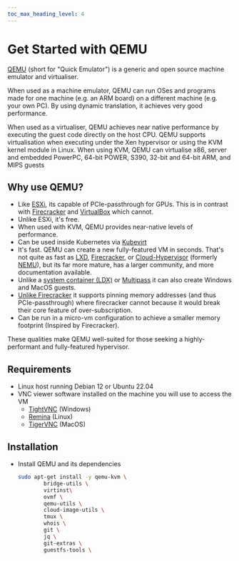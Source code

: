 ```yaml
---
toc_max_heading_level: 4
---
```


# Get Started with QEMU

[QEMU](https://www.qemu.org/documentation/) (short for "Quick Emulator") is a generic and open
source machine emulator and virtualiser.

When used as a machine emulator, QEMU can run OSes and programs made for one machine (e.g. an ARM
board) on a different machine (e.g. your own PC). By using dynamic translation, it achieves very
good performance.

When used as a virtualiser, QEMU achieves near native performance by executing the guest code
directly on the host CPU. QEMU supports virtualisation when executing under the Xen hypervisor or
using the KVM kernel module in Linux. When using KVM, QEMU can virtualise x86, server and embedded
PowerPC, 64-bit POWER, S390, 32-bit and 64-bit ARM, and MIPS guests

## Why use QEMU?

- Like [ESXi](https://www.vmware.com/nl/products/esxi-and-esx.html), its capable of PCIe-passthrough
  for GPUs. This is in contrast with [Firecracker](https://firecracker-microvm.github.io/) and
  [VirtualBox](https://docs.oracle.com/en/virtualization/virtualbox/6.0/user/guestadd-video.html)
  which cannot.
- Unlike ESXi, it's free.
- When used with KVM, QEMU provides near-native levels of performance.
- Can be used inside Kubernetes via [Kubevirt](https://kubevirt.io/)
- It's fast. QEMU can create a new fully-featured VM in seconds. That's not quite as fast as
  [LXD](https://linuxcontainers.org/lxd/introduction/),
  [Firecracker](https://firecracker-microvm.github.io/), or
  [Cloud-Hypervisor](https://github.com/cloud-hypervisor/cloud-hypervisor) (formerly
  [NEMU](https://github.com/intel/nemu)), but its far more mature, has a larger community, and more
  documentation available.
- Unlike a [system container (LDX)](https://linuxcontainers.org/lxd/introduction/) or
  [Multipass](https://multipass.run/docs) it can also create Windows and MacOS guests.
- [Unlike Firecracker](https://github.com/firecracker-microvm/firecracker/issues/849#issuecomment-464731628)
  it supports pinning memory addresses (and thus PCIe-passthrough) where firecracker cannot because
  it would break their core feature of over-subscription.
- Can be run in a micro-vm configuration to achieve a smaller memory footprint (Inspired by
  Firecracker).

These qualities make QEMU well-suited for those seeking a highly-performant and fully-featured
hypervisor.

## Requirements

- Linux host running Debian 12 or Ubuntu 22.04
- VNC viewer software installed on the machine you will use to access the VM
  - [TightVNC](https://www.tightvnc.com/download.php) (Windows)
  - [Remina](https://remmina.org/) (Linux)
  - [TigerVNC](https://formulae.brew.sh/formula/tiger-vnc) (MacOS)

## Installation

- Install QEMU and its dependencies

  ```bash
  sudo apt-get install -y qemu-kvm \
          bridge-utils \
          virtinst\
          ovmf \
          qemu-utils \
          cloud-image-utils \
          tmux \
          whois \
          git \
          jq \
          git-extras \
          guestfs-tools \
  ```
